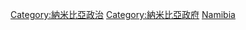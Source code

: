{{Commonscat|International relations of Namibia}}

[[Category:納米比亞政治|Category:納米比亞政治]]
[[Category:納米比亞政府|Category:納米比亞政府]]
[[Category:非洲各国外交|Namibia]]